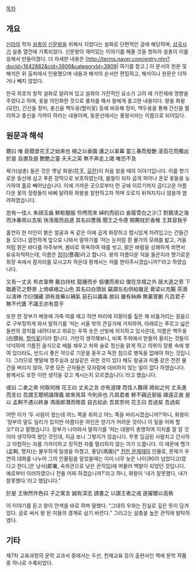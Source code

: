 {{{+1 花王戒}}}

[[목차]]
== 개요 ==
[[신라]]의 학자 [[설총]]이 [[신문왕]]을 위해서 지었다는 설화로 단편적인 글에 해당하며, [[삼국사기]] 설총 열전에 기록되었다. 신문왕이 재미있는 이야기를 해줄 것을 청하자 설총이 이를 응해서 만들어졌다. 더 자세한 내용은 [http://terms.naver.com/entry.nhn?docId=1642882&cid=3909&categoryId=3909| 여기를 참고.] 이 문서의 원문 및 해석은 위 출처에서 인용했으며 내용과 해석의 순서만 편집하고, 해석이나 원문은 더하거나 빼지 않았다. 

한국 최초의 창작 설화로 알려져 있고 설화의 가전적인 요소가 고려 때 가전체에 영향을 주었다고 하며, 꽃을 의인화한 것으로 풍자를 해서 왕에게 충고한 내용이다. 왕을 화왕(모란), 간신을 장미, 충신을 백두옹(할미꽃) 등에 비유해 장미, 백두옹을 통해 간신을 멀리하고 충신을 가까이 하라는 내용이며, 동문선에서는 풍왕서라는 이름으로 되어있다.

== 원문과 해석 ==
聰曰 唯 臣聞昔花王之始來也 植之以香園 護之以翠幕 當三春而發艶 凌百花而獨出 於是 自邇及遐 艶艶之靈 夭夭之英 無不奔走上謁 唯恐不及  

제가(설총) 들은 것은 옛날 화왕(花王, [[모란]])이 처음 왔을 때의 이야기입니다. 이를 향기로운 동산에 심고 푸른 장막으로 보호하였는데, 봄철이 되자 곱게 피어나 온갖 꽃들을 능가하여 홀로 빼어났습니다. 이에 가까운 곳으로부터 먼 곳에 이르기까지 곱디고운 아름다운 꽃의 정령들이 바삐 달려와 화왕을 알현하고자 하며 오로지 뒤쳐지지나 않을까 염려하였습니다.


忽有一佳人 朱顔玉齒 鮮粧靚服 伶俜而來 綽約而前曰 妾履雪白之沙汀 對鏡淸之海而沐春雨以去垢 快淸風而自適 其名曰薔薇 聞王之令德 期薦枕於香帷 王其容我乎 

홀연히 한 미인이 붉은 얼굴과 옥 같은 이에 곱게 화장하고 맵시있게 차려입고는 간들간들 오더니 얌전하게 앞으로 나와서 말하기를 ‘저는 눈처럼 흰 물가의 모래를 밟고, 거울처럼 맑은 바다를 마주보며, 봄비로 목욕하여 때를 씻고, 맑은 바람을 상쾌하게 쐬면서 유유자적하는데, 이름은 [[장미]](薔薇)라고 합니다. 왕의 아름다운 덕을 들은지라 향기로운 휘장 속에서 잠자리를 모시고자 하온대 왕께서는 저를 받아주시겠습니까?’라고 하였습니다.


又有一丈夫 布衣韋帶 戴白持杖 龍鍾而步 傴僂而來曰 僕在京城之外 居大道之旁 下臨蒼茫之野景 上倚嵯峨之山色 其名曰白頭翁 竊謂左右供給雖足 膏梁以充腸 茶酒以淸神 巾衍儲藏 須有良藥以補氣 惡石以蠲毒 故曰 雖有絲麻 無棄菅蒯 凡百君子 無不代匱 不識王亦有意乎 

또한 한 장부가 베옷에 가죽 띠를 매고 허연 머리에 지팡이를 짚은 채 비틀거리는 걸음으로 구부정하게 와서 말하기를 ‘저는 서울 밖의 큰길가에 거처하여, 아래로는 푸르고 넓은 들판의 경치를 내려다보고 위로는 우뚝 솟은 산빛에 의지하고 있사온대, 이름은 백두옹(白頭翁, [[할미꽃]])이라 합니다. 가만히 생각해보니, 비록 주위에서 받들어 올리는 것들이 넉넉하여 기름진 음식으로 배를 채우고 차와 술로 정신을 맑게 하고 의복이 장롱 속에 쌓여 있더라도, 반드시 좋은 약으로 기운을 돋우고 독한 침으로 병독을 없애야 하는 것입니다. 그러므로 옛말에 명주실과 삼실같은 귀한 것이 있다 해도 왕골과 띠풀 같은 천한 물건을 버리지 않아, 무릇 모든 군자들은 모자람에 대비하지 않는 일이 없다 하였습니다. 왕께서도 또한 이런 생각을 갖고 계시는지 모르겠습니다.’라고 했습니다.


或曰 二者之來 何取何捨 花王曰 丈夫之言 亦有道理 而佳人難得 將如之何 丈夫進而言曰 吾謂王聰明識理義 故來焉耳 今則非也 凡爲君者 鮮不親近邪侫 疎遠正直 是以 孟軻不遇以終身 馮唐郞潛而皓首 自古如此 吾其奈何 花王曰 吾過矣 吾過矣 

어떤 이가 ‘두 사람이 왔는데 어느 쪽을 취하고 어느 쪽을 버리시겠습니까?’하니, 화왕이 ‘장부의 말도 일리가 있지만 아름다운 여인은 얻기가 어려운 것이니 이 일을 어찌 할꼬?’라고 말했습니다. 장부가 나아와서 말하기를 ‘저는 대왕이 총명하여 이치를 잘 알 것이라 생각하여 왔던 것인데, 지금 보니 그렇지가 않습니다. 무릇 임금된 사람치고 간사하고 아첨하는 자를 가까이하고 정직한 자를 멀리하지 않는 이가 드뭅니다. 이 때문에 맹가(孟軻, 맹자)는 불우하게 일생을 마쳤고, 풍당(馮唐)[* [[한문제|전한 문제]]때의 인물로, 문제가 우연히 대화를 나누어 그의 인물됨을 알았을때는 이미 너무 늦은 나이(90이 넘었다고)였다고 한다.]은 낭서(郞署, 숙위관으로 낮은 관직임)에 머물러 백발이 되었던 것입니다. 예로부터 이러하였으니 전들 어찌 하겠습니까?’라고 하니, 화왕이 ‘내가 잘못했다, 내가 잘못했다.’라고 했답니다.”


於是 王愀然作色曰 子之寓言 誠有深志 請書之 以謂王者之戒 遂擢聰以高秩

이 이야기를 듣고 왕이 안색을 바로 하며 말했다.
“그대의 우화는 진실로 깊은 뜻이 담겨있다. 글로 써서 왕 된 이들의 경계로 삼기 바란다.”
그리고는 설총을 높은 관직에 발탁하였다.

== 기타 ==
제7차 교육과정의 문학 교과서 중에서는 두산, 천재교육 등이 출판사인 책에 문학 작품 중 하나로 수록되었다.
